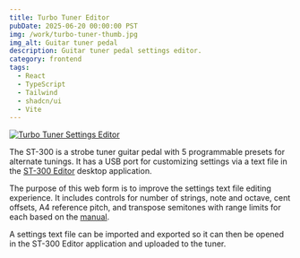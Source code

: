 ```yaml
---
title: Turbo Tuner Editor
pubDate: 2025-06-20 00:00:00 PST
img: /work/turbo-tuner-thumb.jpg
img_alt: Guitar tuner pedal
description: Guitar tuner pedal settings editor.
category: frontend
tags:
  - React
  - TypeScript
  - Tailwind
  - shadcn/ui
  - Vite
---
```


[![Turbo Tuner Settings Editor](/work/turbo-tuner.webp)](https://davidlyons.dev/turbo-tuner/)

<ExternalLink href="https://davidlyons.dev/turbo-tuner/" />

The ST-300 is a strobe tuner guitar pedal with 5 programmable presets for alternate tunings. It has
a USB port for customizing settings via a text file in the
[ST-300 Editor](https://www.turbo-tuner.com/usb/) desktop application.

The purpose of this web form is to improve the settings text file editing experience. It includes
controls for number of strings, note and octave, cent offsets, A4 reference pitch, and transpose
semitones with range limits for each based on the
[manual](https://www.turbo-tuner.com/media/ST300mini_Manual.pdf).

A settings text file can be imported and exported so it can then be opened in the ST-300 Editor
application and uploaded to the tuner.
